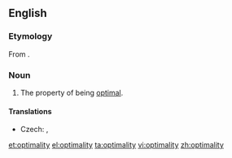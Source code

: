 ==English==

===Etymology===
From {{suffix|optimal|ity|lang=en}}.

===Noun===
{{en-noun|-}}

# The property of being [[optimal]].

====Translations====
{{trans-top|property of being optimal}}
* Czech: {{t|cs|optimálnost|f}},  {{t|cs|optimalita|f}}
{{trans-mid}}
{{trans-bottom}}

[[et:optimality]]
[[el:optimality]]
[[ta:optimality]]
[[vi:optimality]]
[[zh:optimality]]